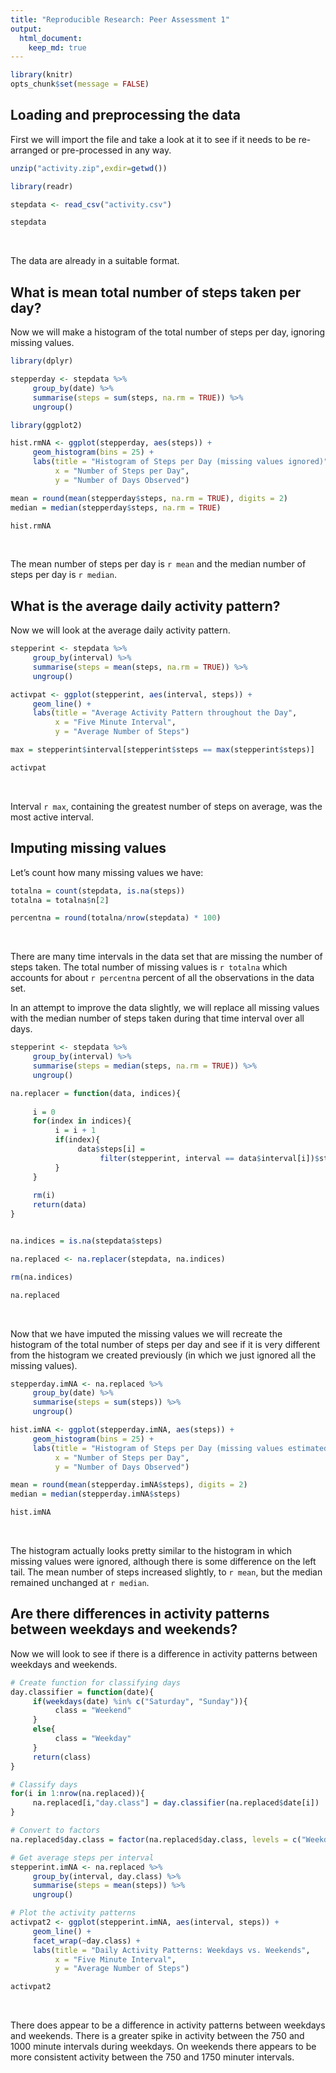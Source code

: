 ```yaml
---
title: "Reproducible Research: Peer Assessment 1"
output: 
  html_document:
    keep_md: true
---
```


```r
library(knitr)
opts_chunk$set(message = FALSE)
```


## Loading and preprocessing the data

 First we will import the file and take a look at it to see if it needs to be re-arranged or pre-processed in any way.
```r
unzip("activity.zip",exdir=getwd())

library(readr)

stepdata <- read_csv("activity.csv")

stepdata
```

<br>

 The data are already in a suitable format.


## What is mean total number of steps taken per day?

Now we will make a histogram of the total number of steps per day, ignoring missing values.
```r
library(dplyr)

stepperday <- stepdata %>%
     group_by(date) %>%
     summarise(steps = sum(steps, na.rm = TRUE)) %>%
     ungroup()

library(ggplot2)

hist.rmNA <- ggplot(stepperday, aes(steps)) + 
     geom_histogram(bins = 25) +
     labs(title = "Histogram of Steps per Day (missing values ignored)",
          x = "Number of Steps per Day",
          y = "Number of Days Observed")

mean = round(mean(stepperday$steps, na.rm = TRUE), digits = 2)
median = median(stepperday$steps, na.rm = TRUE)

hist.rmNA
```

<br>

 The mean number of steps per day is `r mean` and the median number of steps per day is `r median`.

## What is the average daily activity pattern?

Now we will look at the average daily activity pattern.
```r
stepperint <- stepdata %>%
     group_by(interval) %>%
     summarise(steps = mean(steps, na.rm = TRUE)) %>%
     ungroup()

activpat <- ggplot(stepperint, aes(interval, steps)) +
     geom_line() +
     labs(title = "Average Activity Pattern throughout the Day",
          x = "Five Minute Interval",
          y = "Average Number of Steps")

max = stepperint$interval[stepperint$steps == max(stepperint$steps)]

activpat
```    

<br>

 Interval `r max`, containing the greatest number of steps on average, was the most active interval.


## Imputing missing values

 Let's count how many missing values we have:
```r
totalna = count(stepdata, is.na(steps))
totalna = totalna$n[2]

percentna = round(totalna/nrow(stepdata) * 100)
```

<br>

 There are many time intervals in the data set that are missing the number of steps taken. The total number of missing values is `r totalna` which accounts for about `r percentna` percent of all the observations in the data set.
 
 In an attempt to improve the data slightly, we will replace all missing values with the median number of steps taken during that time interval over all days.

```r
stepperint <- stepdata %>%
     group_by(interval) %>%
     summarise(steps = median(steps, na.rm = TRUE)) %>%
     ungroup()

na.replacer = function(data, indices){
     
     i = 0
     for(index in indices){
          i = i + 1
          if(index){
               data$steps[i] = 
                    filter(stepperint, interval == data$interval[i])$steps
          }
     }
     
     rm(i)
     return(data)
}


na.indices = is.na(stepdata$steps)

na.replaced <- na.replacer(stepdata, na.indices)

rm(na.indices)

na.replaced
```

<br>

 Now that we have imputed the missing values we will recreate the histogram of the total number of steps per day and see if it is very different from the histogram we created previously (in which we just ignored all the missing values).

```r
stepperday.imNA <- na.replaced %>%
     group_by(date) %>%
     summarise(steps = sum(steps)) %>%
     ungroup()

hist.imNA <- ggplot(stepperday.imNA, aes(steps)) + 
     geom_histogram(bins = 25) +
     labs(title = "Histogram of Steps per Day (missing values estimated)",
          x = "Number of Steps per Day",
          y = "Number of Days Observed")

mean = round(mean(stepperday.imNA$steps), digits = 2)
median = median(stepperday.imNA$steps)

hist.imNA
```

<br>

 The histogram actually looks pretty similar to the histogram in which missing values were ignored, although there is some difference on the left tail. The mean number of steps increased slightly, to `r mean`, but the median remained unchanged at `r median`.
 

## Are there differences in activity patterns between weekdays and weekends?

Now we will look to see if there is a difference in activity patterns between weekdays and weekends.
 
```r

# Create function for classifying days
day.classifier = function(date){
     if(weekdays(date) %in% c("Saturday", "Sunday")){
          class = "Weekend"
     }
     else{
          class = "Weekday"
     }
     return(class)
}

# Classify days
for(i in 1:nrow(na.replaced)){
     na.replaced[i,"day.class"] = day.classifier(na.replaced$date[i])
}

# Convert to factors
na.replaced$day.class = factor(na.replaced$day.class, levels = c("Weekday", "Weekend"))

# Get average steps per interval
stepperint.imNA <- na.replaced %>%
     group_by(interval, day.class) %>%
     summarise(steps = mean(steps)) %>%
     ungroup()

# Plot the activity patterns
activpat2 <- ggplot(stepperint.imNA, aes(interval, steps)) +
     geom_line() +
     facet_wrap(~day.class) +
     labs(title = "Daily Activity Patterns: Weekdays vs. Weekends",
          x = "Five Minute Interval",
          y = "Average Number of Steps")

activpat2
```

<br>

 There does appear to be a difference in activity patterns between weekdays and weekends. There is a greater spike in activity between the 750 and 1000 minute intervals during weekdays. On weekends there appears to be more consistent activity between the 750 and 1750 minuter intervals.
 
